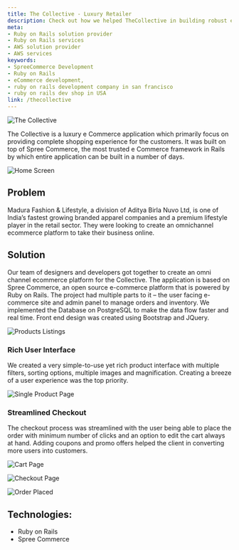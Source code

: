 ```yaml
---
title: The Collective - Luxury Retailer
description: Check out how we helped TheCollective in building robust eCommerce site leveraging SpreeCommerce. We are one of the best SpreeCommerce Development Company.
meta:
- Ruby on Rails solution provider
- Ruby on Rails services
- AWS solution provider
- AWS services
keywords:
- SpreeCommerce Development
- Ruby on Rails
- eCommerce development,
- ruby on rails development company in san francisco
- ruby on rails dev shop in USA
link: /thecollective
---
```


![The Collective](./images/thecollective.png)

The Collective is a luxury e Commerce application which primarily focus on providing complete shopping experience for the customers. It was built on top of Spree Commerce, the most trusted e Commerce framework in Rails by which entire application can be built in a number of days.

![Home Screen](./images/HomeScreen.png)

## Problem
Madura Fashion & Lifestyle, a division of Aditya Birla Nuvo Ltd, is one of India’s fastest growing branded apparel companies and a premium lifestyle player in the retail sector. They were looking to create an omnichannel ecommerce platform to take their business online.

## Solution
Our team of designers and developers got together to create an omni channel ecommerce platform for the Collective. The application is based on Spree Commerce, an open source e-commerce platform that is powered by Ruby on Rails. The project had multiple parts to it – the user facing e-commerce site and admin panel to manage orders and inventory. We implemented the Database on PostgreSQL to make the data flow faster and real time. Front end design was created using Bootstrap and JQuery.

![Products Listings](./images/ProductsListingPage.png)

### Rich User Interface
We created a very simple-to-use yet rich product interface with multiple filters, sorting options, multiple images and magnification. Creating a breeze of a user experience was the top priority.

![Single Product Page](./images/SingleProductPage.png)

### Streamlined Checkout
The checkout process was streamlined with the user being able to place the order with minimum number of clicks and an option to edit the cart always at hand. Adding coupons and promo offers helped the client in converting more users into customers.

![Cart Page](./images/CartPage.png)

![Checkout Page](./images/CheckoutFlow.png)

![Order Placed](./images/OrderPlaced.png)

## Technologies:

- Ruby on Rails
- Spree Commerce
